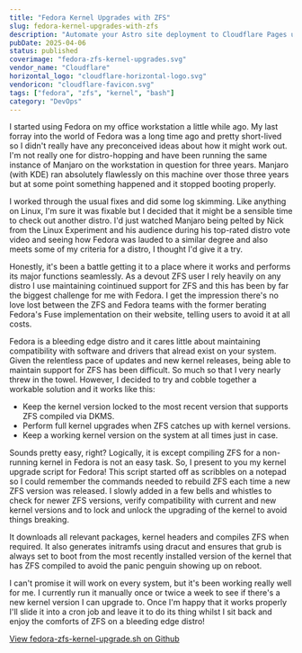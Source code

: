 ```yaml
---
title: "Fedora Kernel Upgrades with ZFS"
slug: fedora-kernel-upgrades-with-zfs
description: "Automate your Astro site deployment to Cloudflare Pages using Git workflow automation"
pubDate: 2025-04-06
status: published
coverimage: "fedora-zfs-kernel-upgrades.svg"
vendor_name: "Cloudflare"
horizontal_logo: "cloudflare-horizontal-logo.svg"
vendoricon: "cloudflare-favicon.svg"
tags: ["fedora", "zfs", "kernel", "bash"]
category: "DevOps"
---
```


I started using Fedora on my office workstation a little while ago. My last forray into the world of Fedora was a long time ago and pretty short-lived so I didn't really have any preconceived ideas about how it might work out. I'm not really one for distro-hopping and have been running the same instance of Manjaro on the workstation in question for three years. Manjaro (with KDE) ran absolutely flawlessly on this machine over those three years but at some point something happened and it stopped booting properly.

I worked through the usual fixes and did some log skimming. Like anything on Linux, I'm sure it was fixable but I decided that it might be a sensible time to check out another distro. I'd just watched Manjaro being pelted by Nick from the Linux Experiment and his audience during his top-rated distro vote video and seeing how Fedora was lauded to a similar degree and also meets some of my criteria for a distro, I thought I'd give it a try.

Honestly, it's been a battle getting it to a place where it works and performs its major functions seamlessly. As a devout ZFS user I rely heavily on any distro I use maintaining cointinued support for ZFS and this has been by far the biggest challenge for me with Fedora. I get the impression there's no love lost between the ZFS and Fedora teams with the former berating Fedora's Fuse implementation on their website, telling users to avoid it at all costs.

Fedora is a bleeding edge distro and it cares little about maintaining compatibility with software and drivers that alread exist on your system. Given the relentless pace of updates and new kernel releases, being able to maintain support for ZFS has been difficult. So much so that I very nearly threw in the towel. However, I decided to try and cobble together a workable solution and it works like this:
- Keep the kernel version locked to the most recent version that supports ZFS compiled via DKMS.
- Perform full kernel upgrades when ZFS catches up with kernel versions.
- Keep a working kernel version on the system at all times just in case.

Sounds pretty easy, right? Logically, it is except compiling ZFS for a non-running kernel in Fedora is not an easy task. So, I present to you my kernel upgrade script for Fedora! This script started off as scribbles on a notepad so I could remember the commands needed to rebuild ZFS each time a new ZFS version was released. I slowly added in a few bells and whistles to check for newer ZFS versions, verify compatibility with current and new kernel versions and to lock and unlock the upgrading of the kernel to avoid things breaking.

It downloads all relevant packages, kernel headers and compiles ZFS when required. It also generates initramfs using dracut and ensures that grub is always set to boot from the most recently installed version of the kernel that has ZFS compiled to avoid the panic penguin showing up on reboot.

I can't promise it will work on every system, but it's been working really well for me. I currently run it manually once or twice a week to see if there's a new kernel version I can upgrade to. Once I'm happy that it works properly I'll slide it into a cron job and leave it to do its thing whilst I sit back and enjoy the comforts of ZFS on a bleeding edge distro!

<div class="inline-flex items-center gap-2 hover:scale-105 transition-transform origin-center text-gray-800 dark:text-gray-200">
  <GithubIcon class="w-6 h-6" />
  <a class="inline-block" href="https://github.com/sigreer/bishbash/blob/main/ztools/fedora-zfs-kernel-upgrade.sh">View fedora-zfs-kernel-upgrade.sh on Github</a>
</div>